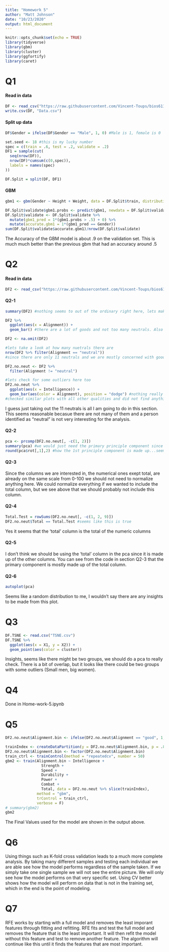 ```yaml
---
title: "Homework 5"
author: "Matt Johnson"
date: "10/23/2020"
output: html_document
---
```


```r
knitr::opts_chunk$set(echo = TRUE)
library(tidyverse)
library(gbm)
library(cluster)
library(ggfortify)
library(caret)
```

Q1
==

#### Read in data
```r
DF <- read_csv("https://raw.githubusercontent.com/Vincent-Toups/bios611-project1/master/source_data/datasets_26073_33239_weight-height.csv") 
write.csv(DF, "Data.csv")
```

#### Split up data
```r
DF$Gender = ifelse(DF$Gender == "Male", 1, 0) #Male is 1, female is 0

set.seed <- 18 #this is my lucky number 
spec = c(train = .6, test = .2, validate = .2)
DF1 = sample(cut(
  seq(nrow(DF)), 
  nrow(DF)*cumsum(c(0,spec)),
  labels = names(spec)
))

DF.Split = split(DF, DF1)
```

#### GBM
```r
gbm1 <- gbm(Gender ~ Height + Weight, data = DF.Split$train, distribution = "bernoulli")

DF.Split$validate$gbm1.probs <- predict(gbm1, newdata = DF.Split$validate, type = "response")
DF.Split$validate <- DF.Split$validate %>% 
  mutate(gbm1_pred = 1*(gbm1.probs > .5) + 0) %>% 
  mutate(accurate.gbm1 = 1*(gbm1_pred == Gender))
sum(DF.Split$validate$accurate.gbm1)/nrow(DF.Split$validate)
```

The Accuracy of the GBM model is about .9 on the validation set. This is much much better than the previous gbm that had an accuracy around .5

Q2
==

#### Read in data
```r
DF2 <- read_csv("https://raw.githubusercontent.com/Vincent-Toups/bios611-project1/master/source_data/datasets_38396_60978_charcters_stats.csv")
```

#### Q2-1
```r
summary(DF2) #nothing seems to out of the ordinary right here, lets make a couple plots

DF2 %>% 
  ggplot(aes(x = Alignment)) +
  geom_bar() #there are a lot of goods and not too many neutrals. Also seems to be a couple NAs, before modeling we should remove the NAs

DF2 <- na.omit(DF2)

#lets take a look at how many nuetrals there are
nrow(DF2 %>% filter(Alignment == "neutral"))
#since there are only 11 neutrals and we are mostly concerned with good vs bad lets just take these neutral people out

DF2.no.neut <- DF2 %>% 
  filter(Alignment != "neutral")

#lets check for some outliers here too
DF2.no.neut %>% 
  ggplot(aes(x = Intelligence)) +
  geom_bar(aes(color = Alignment), position = "dodge") #nothing really irregular here, seems like bad people are a bit more inteligent though which is interesting
#checked similar plots with all other qualities and did not find anything too out of the ordinary
```
I guess just taking out the 11 neutrals is all I am going to do in this section. This seems reasonable becasue there are not many of them and a person identified as "neutral" is not very interesting for the analysis. 

#### Q2-2
```r
pca <- prcomp(DF2.no.neut[, -c(1, 2)])
summary(pca) #we would just need the primary principle component since it accounts for 95% of the variance
round(pca$rot[,1],2) #how the 1st principle component is made up...seems to be mostly made of the total column
```

#### Q2-3
Since the columns we are interested in, the numerical ones exept total, are already on the same scale from 0-100 we should not need to normalize anything here. We could normalize everything if we wanted to include the total column, but we see above that we should probably not include this column.

#### Q2-4
```r
Total.Test = rowSums(DF2.no.neut[, -c(1, 2, 9)])
DF2.no.neut$Total == Total.Test #seems like this is true
```
Yes it seems that the 'total' column is the total of the numeric columns

#### Q2-5
I don't think we should be using the 'total' column in the pca since it is made up of the other columns. You can see from the code in section Q2-3 that the primary component is mostly made up of the total column.

#### Q2-6
```r
autoplot(pca)
```
Seems like a random distribution to me, I wouldn't say there are any insights to be made from this plot. 

Q3
==
```r
DF.TSNE <- read.csv("TSNE.csv")
DF.TSNE %>% 
  ggplot(aes(x = X1, y = X2)) +
  geom_point(aes(color = cluster))
```

Insights, seems like there might be two groups, we should do a pca to really check. There is a bit of overlap, but it looks like there could be two groups with some outliers (Small men, big women).

Q4
==
Done in Home-work-5.ipynb

Q5
==
```r
DF2.no.neut$Alignment.bin <- ifelse(DF2.no.neut$Alignment == "good", 1, 0) #Good = 1, bad = 0

trainIndex <- createDataPartition(y = DF2.no.neut$Alignment.bin, p = .8, times = 1, list = F)
DF2.no.neut$Alignment.bin <- factor(DF2.no.neut$Alignment.bin)
train_ctrl <- trainControl(method = "repeatedcv", number = 50)
gbm2 <- train(Alignment.bin ~ Intelligence +
                Strength +
                Speed +
                Durability +
                Power +
                Combat +
                Total, data = DF2.no.neut %>% slice(trainIndex), 
              method = "gbm", 
              trControl = train_ctrl, 
              verbose = F)
# summary(gbm2)
gbm2
```
The Final Values used for the model are shown in the output above. 

Q6
==

Using things such as K-fold cross validation leads to a much more complete analysis. By taking many different samples and testing each individual we are able see how the model performs regardless of the sample taken. If we simply take one single sample we will not see the entire picture. We will only see how the model performs on that very specific set. Using CV better shows how the model will perform on data that is not in the training set, which in the end is the point of modeling. 

Q7
==

RFE works by starting with a full model and removes the least imporant features through fitting and refitting. RFE fits and test the full model and removes the feature that is the least important. It will then refit the model without this feature and test to remove another feature. The algorithm will continue like this until it finds the features that are most important. 
